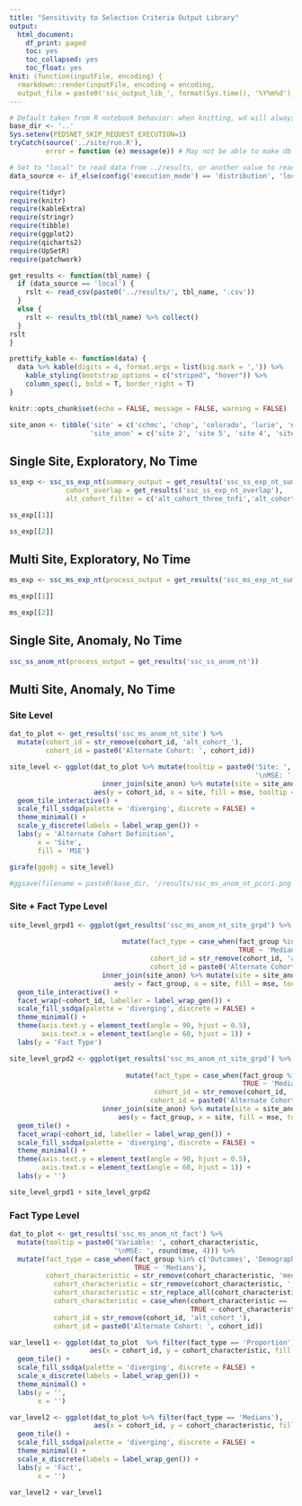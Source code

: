 ```yaml
---
title: "Sensitivity to Selection Criteria Output Library"
output:
  html_document:
    df_print: paged
    toc: yes
    toc_collapsed: yes
    toc_float: yes
knit: (function(inputFile, encoding) {
  rmarkdown::render(inputFile, encoding = encoding, 
  output_file = paste0('ssc_output_lib_', format(Sys.time(), '%Y%m%d'), '.html') )}) 
---
```


```r
# Default taken from R notebook behavior: when knitting, wd will always be location of notebook
base_dir <- '..'
Sys.setenv(PEDSNET_SKIP_REQUEST_EXECUTION=1)
tryCatch(source('../site/run.R'),
         error = function (e) message(e)) # May not be able to make db connection

# Set to "local" to read data from ../results, or another value to read from db
data_source <- if_else(config('execution_mode') == 'distribution', 'local', 'not_local')

require(tidyr)
require(knitr)
require(kableExtra)
require(stringr)
require(tibble)
require(ggplot2)
require(qicharts2)
require(UpSetR)
require(patchwork)

get_results <- function(tbl_name) {
  if (data_source == 'local') {
    rslt <- read_csv(paste0('../results/', tbl_name, '.csv'))
  }
  else {
    rslt <- results_tbl(tbl_name) %>% collect()
  }
rslt
}

prettify_kable <- function(data) {
  data %>% kable(digits = 4, format.args = list(big.mark = ',')) %>%
    kable_styling(bootstrap_options = c("striped", "hover")) %>%
    column_spec(1, bold = T, border_right = T)
}

knitr::opts_chunk$set(echo = FALSE, message = FALSE, warning = FALSE)

site_anon <- tibble('site' = c('cchmc', 'chop', 'colorado', 'lurie', 'nationwide', 'nemours', 'seattle', 'stanford'),
                    'site_anon' = c('site 2', 'site 5', 'site 4', 'site 3', 'site 7', 'site 1', 'site 6', 'site 8'))

```

## Single Site, Exploratory, No Time

```r

ss_exp <- ssc_ss_exp_nt(summary_output = get_results('ssc_ss_exp_nt_summary'),
              cohort_overlap = get_results('ssc_ss_exp_nt_overlap'),
              alt_cohort_filter = c('alt_cohort_three_tnfi','alt_cohort_three_visit_2015'))

ss_exp[[1]]

ss_exp[[2]]

```

## Multi Site, Exploratory, No Time

```r

ms_exp <- ssc_ms_exp_nt(process_output = get_results('ssc_ms_exp_nt_summary'))

ms_exp[[1]]

ms_exp[[2]]

```

## Single Site, Anomaly, No Time

```r

ssc_ss_anom_nt(process_output = get_results('ssc_ss_anom_nt'))

```

## Multi Site, Anomaly, No Time

### Site Level

```r

dat_to_plot <- get_results('ssc_ms_anom_nt_site') %>%
  mutate(cohort_id = str_remove(cohort_id, 'alt_cohort_'),
         cohort_id = paste0('Alternate Cohort: ', cohort_id))

site_level <- ggplot(dat_to_plot %>% mutate(tooltip = paste0('Site: ', site,
                                                             '\nMSE: ', round(mse, 4))) %>%
                       inner_join(site_anon) %>% mutate(site = site_anon), 
                     aes(y = cohort_id, x = site, fill = mse, tooltip = tooltip)) +
  geom_tile_interactive() +
  scale_fill_ssdqa(palette = 'diverging', discrete = FALSE) +
  theme_minimal() +
  scale_y_discrete(labels = label_wrap_gen()) +
  labs(y = 'Alternate Cohort Definition',
       x = 'Site',
       fill = 'MSE')

girafe(ggobj = site_level)

#ggsave(filename = paste0(base_dir, '/results/ssc_ms_anom_nt_pcori.png'), plot = grph)

```

### Site + Fact Type Level
```r

site_level_grpd1 <- ggplot(get_results('ssc_ms_anom_nt_site_grpd') %>% mutate(tooltip = paste0('Site: ', site,
                                                                           '\nMSE: ', round(mse, 4))) %>%
                            mutate(fact_type = case_when(fact_group %in% c('Outcomes', 'Demographics') ~ 'Proportion',
                                                         TRUE ~ 'Medians'),
                                   cohort_id = str_remove(cohort_id, 'alt_cohort_'),
                                   cohort_id = paste0('Alternate Cohort: ', cohort_id)) %>% filter(fact_type == 'Medians') %>%
                       inner_join(site_anon) %>% mutate(site = site_anon), 
                          aes(y = fact_group, x = site, fill = mse, tooltip = tooltip)) +
  geom_tile_interactive() +
  facet_wrap(~cohort_id, labeller = label_wrap_gen()) +
  scale_fill_ssdqa(palette = 'diverging', discrete = FALSE) +
  theme_minimal() +
  theme(axis.text.y = element_text(angle = 90, hjust = 0.5),
        axis.text.x = element_text(angle = 60, hjust = 1)) +
  labs(y = 'Fact Type')

site_level_grpd2 <- ggplot(get_results('ssc_ms_anom_nt_site_grpd') %>% mutate(tooltip = paste0('Site: ', site,
                                                                            '\nMSE: ', round(mse, 4))) %>%
                             mutate(fact_type = case_when(fact_group %in% c('Outcomes', 'Demographics') ~ 'Proportion',
                                                          TRUE ~ 'Medians'),
                                    cohort_id = str_remove(cohort_id, 'alt_cohort_'),
                                   cohort_id = paste0('Alternate Cohort: ', cohort_id)) %>% filter(fact_type == 'Proportion') %>%
                       inner_join(site_anon) %>% mutate(site = site_anon), 
                           aes(y = fact_group, x = site, fill = mse, tooltip = tooltip)) +
  geom_tile() +
  facet_wrap(~cohort_id, labeller = label_wrap_gen()) +
  scale_fill_ssdqa(palette = 'diverging', discrete = FALSE) +
  theme_minimal() +
  theme(axis.text.y = element_text(angle = 90, hjust = 0.5),
        axis.text.x = element_text(angle = 60, hjust = 1)) +
  labs(y = '')

site_level_grpd1 + site_level_grpd2


```

### Fact Type Level
```r

dat_to_plot <- get_results('ssc_ms_anom_nt_fact') %>% 
  mutate(tooltip = paste0('Variable: ', cohort_characteristic,
                          '\nMSE: ', round(mse, 4))) %>%
  mutate(fact_type = case_when(fact_group %in% c('Outcomes', 'Demographics') ~ 'Proportion',
                               TRUE ~ 'Medians'),
         cohort_characteristic = str_remove(cohort_characteristic, 'median_|prop_'),
           cohort_characteristic = str_remove(cohort_characteristic, '_ppy'),
           cohort_characteristic = str_replace_all(cohort_characteristic, '_', ' '),
           cohort_characteristic = case_when(cohort_characteristic == 'fu' ~ 'follow-up',
                                             TRUE ~ cohort_characteristic),
           cohort_id = str_remove(cohort_id, 'alt_cohort_'),
           cohort_id = paste0('Alternate Cohort: ', cohort_id))

var_level1 <- ggplot(dat_to_plot  %>% filter(fact_type == 'Proportion'), 
                    aes(x = cohort_id, y = cohort_characteristic, fill = mse, tooltip = tooltip)) +
  geom_tile() +
  scale_fill_ssdqa(palette = 'diverging', discrete = FALSE) +
  scale_x_discrete(labels = label_wrap_gen()) +
  theme_minimal() +
  labs(y = '',
       x = '')

var_level2 <- ggplot(dat_to_plot %>% filter(fact_type == 'Medians'), 
                     aes(x = cohort_id, y = cohort_characteristic, fill = mse, tooltip = tooltip)) +
  geom_tile() +
  scale_fill_ssdqa(palette = 'diverging', discrete = FALSE) +
  theme_minimal() +
  scale_x_discrete(labels = label_wrap_gen()) +
  labs(y = 'Fact',
       x = '')

var_level2 + var_level1


```
